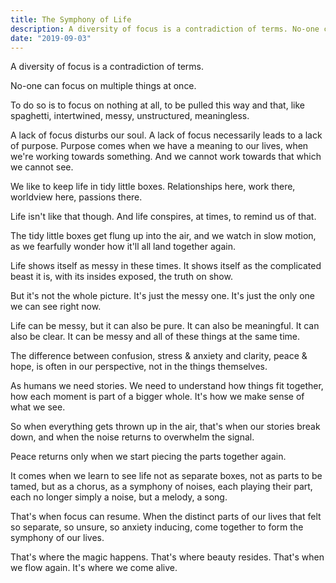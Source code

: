 ```yaml
---
title: The Symphony of Life
description: A diversity of focus is a contradiction of terms. No-one can focus on multiple things at once.
date: "2019-09-03"
---
```


A diversity of focus is a contradiction of terms.

No-one can focus on multiple things at once.

To do so is to focus on nothing at all, to be pulled this way and that, like
spaghetti, intertwined, messy, unstructured, meaningless.

A lack of focus disturbs our soul. A lack of focus necessarily leads to a lack
of purpose. Purpose comes when we have a meaning to our lives, when we're
working towards something. And we cannot work towards that which we cannot see.

We like to keep life in tidy little boxes. Relationships here, work there,
worldview here, passions there.

Life isn't like that though. And life conspires, at times, to remind us of
that.

The tidy little boxes get flung up into the air, and we watch in slow motion,
as we fearfully wonder how it'll all land together again.

Life shows itself as messy in these times. It shows itself as the complicated
beast it is, with its insides exposed, the truth on show.

But it's not the whole picture. It's just the messy one. It's just the only one
we can see right now.

Life can be messy, but it can also be pure. It can also be meaningful. It can
also be clear. It can be messy and all of these things at the same time.

The difference between confusion, stress &amp; anxiety and clarity, peace &amp;
hope, is often in our perspective, not in the things themselves.

<EmailSubscribe />

As humans we need stories. We need to understand how things fit together, how
each moment is part of a bigger whole. It's how we make sense of what we see.

So when everything gets thrown up in the air, that's when our stories break
down, and when the noise returns to overwhelm the signal.

Peace returns only when we start piecing the parts together again.

It comes when we learn to see life not as separate boxes, not as parts to be
tamed, but as a chorus, as a symphony of noises, each playing their part, each
no longer simply a noise, but a melody, a song.

That's when focus can resume. When the distinct parts of our lives that felt so
separate, so unsure, so anxiety inducing, come together to form the symphony of
our lives.

That's where the magic happens. That's where beauty resides. That's when we
flow again. It's where we come alive.
